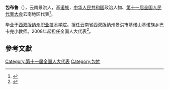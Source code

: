 '''包布鲁'''（{{bd|1975年||}}），云南景洪人，[[基诺族|基诺族]]，[[中华人民共和国|中华人民共和国]]政治人物、[[第十一届全国人民代表大会|第十一届全国人民代表大会]]云南地区代表<ref>{{cite web|author=新华网|title=第十一届全国人大代表|url=http://news.xinhuanet.com/ziliao/2008-03/03/content_7708230.htm?node=36628|publisher=新华网|accessdate=2014-01-07|archive-date=2014-01-10|archive-url=https://web.archive.org/web/20140110211415/http://news.xinhuanet.com/ziliao/2008-03/03/content_7708230.htm?node=36628|dead-url=no}}</ref>。

毕业于[[西双版纳州职业技术学院|西双版纳州职业技术学院]]。担任云南省西双版纳州景洪市基诺山基诺族乡巴卡完小教师。2008年起担任全国人大代表<ref>{{cite news|title=全国人大代表信息-包布鲁|url=http://210.82.31.1:8084/delegate/viewDelegate.action?dbid=112355|accessdate=2013-04-05|newspaper=全国人大网|archive-url=https://web.archive.org/web/20140523225419/http://www.npc.gov.cn/delegate/viewDelegate.action?dbid=112355|archive-date=2014-05-23|dead-url=yes}}</ref>。

==參考文獻==
{{reflist}}
[[Category:第十一届全国人大代表|Category:第十一届全国人大代表]]
[[Category:包姓|Category:包姓]]